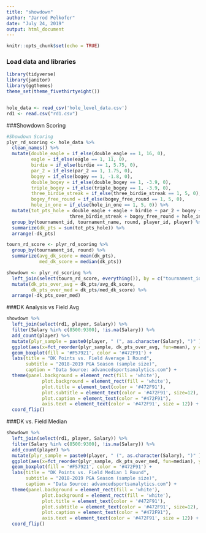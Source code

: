 ```yaml
---
title: "showdown"
author: "Jarrod Pelkofer"
date: "July 24, 2019"
output: html_document
---
```


```r
knitr::opts_chunk$set(echo = TRUE)
```

### Load data and libraries
```r
library(tidyverse)
library(janitor)
library(ggthemes)
theme_set(theme_fivethirtyeight())


hole_data <- read_csv('hole_level_data.csv')
rd1 <- read.csv("rd1.csv")


```

###Showdown Scoring
```r

#Showdown Scoring
plyr_rd_scoring <- hole_data %>%
  clean_names() %>%
  mutate(double_eagle = if_else(double_eagle == 1, 16, 0),
         eagle = if_else(eagle == 1, 11, 0),
         birdie = if_else(birdie == 1, 5.75, 0),
         par_2 = if_else(par_2 == 1, 1.75, 0),
         bogey = if_else(bogey == 1, -1.8, 0),
         double_bogey = if_else(double_bogey == 1, -3.9, 0),
         triple_bogey = if_else(triple_bogey == 1, -3.9, 0),
         three_birdie_streak = if_else(three_birdie_streak == 1, 5, 0),
         bogey_free_round = if_else(bogey_free_round == 1, 5, 0),
         hole_in_one = if_else(hole_in_one == 1, 5, 0)) %>%
  mutate(tot_pts_hole = double_eagle + eagle + birdie + par_2 + bogey + double_bogey + triple_bogey +
                       three_birdie_streak + bogey_free_round + hole_in_one) %>%
  group_by(tournament_id, tournament_name, round, player_id, player) %>%
  summarize(dk_pts = sum(tot_pts_hole)) %>%
  arrange(-dk_pts)

tourn_rd_score <- plyr_rd_scoring %>%
  group_by(tournament_id, round) %>%
  summarize(avg_dk_score = mean(dk_pts),
            med_dk_score = median(dk_pts))

showdown <- plyr_rd_scoring %>%
  left_join(select(tourn_rd_score, everything()), by = c("tournament_id", "round")) %>%
  mutate(dk_pts_over_avg = dk_pts/avg_dk_score,
         dk_pts_over_med = dk_pts/med_dk_score) %>%
  arrange(-dk_pts_over_med)

```


###DK Analysis vs Field Avg
```r
showdown %>%
  left_join(select(rd1, player, Salary)) %>%
  filter(Salary %in% c(8500:9300), !is.na(Salary)) %>%
  add_count(player) %>%
  mutate(plyr_sample = paste0(player, " (", as.character(Salary), ")" )) %>%
  ggplot(aes(x=fct_reorder(plyr_sample, dk_pts_over_avg, fun=mean), y = dk_pts_over_avg)) +
  geom_boxplot(fill = '#F57921', color = '#472F91') + 
  labs(title = "DK Points vs. Field Average 1 Round",
       subtitle = "2018-2019 PGA Season (sample size)",
       caption = "Data Source: advancedsportsanalytics.com") +
  theme(panel.background = element_rect(fill = 'white'),
             plot.background = element_rect(fill = 'white'),
             plot.title = element_text(color = '#472F91'),
             plot.subtitle = element_text(color = '#472F91', size=12),
             plot.caption = element_text(color = "#472F91"),
             axis.text = element_text(color = '#472F91', size = 12)) +
  coord_flip()
```

###DK vs. Field Median
```r
showdown %>%
  left_join(select(rd1, player, Salary)) %>%
  filter(Salary %in% c(8500:9300), !is.na(Salary)) %>%
  add_count(player) %>%
  mutate(plyr_sample = paste0(player, " (", as.character(Salary), ")" )) %>%
  ggplot(aes(x=fct_reorder(plyr_sample, dk_pts_over_med, fun=median), y = dk_pts_over_med)) +
  geom_boxplot(fill = '#F57921', color = '#472F91') + 
  labs(title = "DK Points vs. Field Median 1 Round",
       subtitle = "2018-2019 PGA Season (sample size)",
       caption = "Data Source: advancedsportsanalytics.com") +
  theme(panel.background = element_rect(fill = 'white'),
             plot.background = element_rect(fill = 'white'),
             plot.title = element_text(color = '#472F91'),
             plot.subtitle = element_text(color = '#472F91', size=12),
             plot.caption = element_text(color = "#472F91"),
             axis.text = element_text(color = '#472F91', size = 12)) +
  coord_flip() 
```

